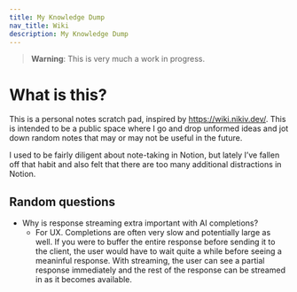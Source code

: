 ```yaml
---
title: My Knowledge Dump
nav_title: Wiki
description: My Knowledge Dump
---
```


> **Warning**: This is very much a work in progress.

# What is this?

This is a personal notes scratch pad, inspired by https://wiki.nikiv.dev/. This 
is intended to be a public space where I go and drop unformed ideas and jot down
random notes that may or may not be useful in the future.

I used to be fairly diligent about note-taking in Notion, but lately I’ve fallen off that
habit and also felt that there are too many additional distractions in Notion.

## Random questions

- Why is response streaming extra important with AI completions?
  - For UX. Completions are often very slow and potentially large as well. If you were to
    buffer the entire response before sending it to the client, the user would have to wait
    quite a while before seeing a meaninful response. With streaming, the user can see a 
    partial response immediately and the rest of the response can be streamed in as it 
    becomes available.